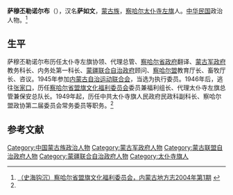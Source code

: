 '''萨穆丕勒诺尔布'''（{{bd|1886年||1959年|}}），汉名'''萨如文'''，[[蒙古族|蒙古族]]，[[察哈尔|察哈尔]][[太仆寺左旗|太仆寺左旗]]人。[[中华民国|中华民国]]政治人物。<ref name=nmgqqw>[http://www.nmqq.gov.cn/fagui/ShowArticle.asp?ArticleID=2423 （史海钩沉）察哈尔省盟旗文化福利委员会，内蒙古地方志2004年第1期] {{webarchive|url=https://web.archive.org/web/20150617082022/http://www.nmqq.gov.cn/fagui/ShowArticle.asp?ArticleID=2423 |date=2015-06-17 }}</ref>

==生平==
萨穆丕勒诺尔布历任太仆寺左旗协领、代理总管、[[察哈尔省政府|察哈尔省政府]]翻译、[[蒙古军政府|蒙古军政府]]教务科长、内务处第一科长、[[蒙疆联合自治政府|蒙疆联合自治政府]]顾问、[[察哈尔盟|察哈尔盟]]教育厅长、畜牧厅长、咨议。1945年参加[[内蒙古自治运动联合会|内蒙古自治运动联合会]]，当选为执行委员。1946年后，逃往[[张家口|张家口]]，历任[[察哈尔省盟旗文化福利委员会|察哈尔省盟旗文化福利委员会]]委员兼福利组长、代理太仆寺左旗总管兼保安总队长。1949年起，历任中共太仆寺旗人民政府民政科副科长、察哈尔盟政协第二届委员会常务委员等职务。<ref name=nmgqqw/>

==参考文献==
{{reflist}}

[[Category:中国蒙古族政治人物|Category:中国蒙古族政治人物]]
[[Category:蒙古军政府人物|Category:蒙古军政府人物]]
[[Category:蒙古联盟自治政府人物|Category:蒙古联盟自治政府人物]]
[[Category:蒙疆联合自治政府人物|Category:蒙疆联合自治政府人物]]
[[Category:太仆寺旗人|Category:太仆寺旗人]]